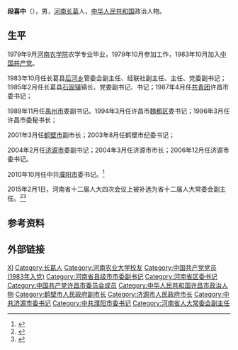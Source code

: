 '''段喜中'''（{{bd|1955年|5月|}}），男，[[河南|河南]][[长葛|长葛]]人，[[中华人民共和国|中华人民共和国]]政治人物。

== 生平 ==
1979年9月[[河南农学院|河南农学院]]农学专业毕业，1979年10月参加工作，1983年10月加入[[中国共产党|中国共产党]]。

1983年10月任长葛县[[后河乡|后河乡]]管委会副主任、经联社副主任、主任、党委副书记；1985年2月任长葛县[[石固镇|石固镇]]镇长、党委副书记、书记；1987年4月任[[中國共產主義青年團|共青团]]许昌市委书记；

1989年11月任[[禹州市|禹州市]]委副书记。1994年3月任许昌市[[魏都区|魏都区]]委书记；1996年3月任许昌市委秘书长；

2001年3月任[[鹤壁市|鹤壁市]]副市长；2003年8月任鹤壁市纪委书记；

2004年2月任[[济源市|济源市]]委副书记；2004年3月任济源市市长；2006年12月任济源市委书记。

2010年10月任中共[[濮阳市|濮阳市]]委书记。<ref name="书记">{{cite web |url=http://news.shangdu.com/584/20110905/584_427331.shtml |language= |title=濮阳市委书记段喜中 |publisher=人民网 |date=2011年9月5日 |accessdate= |deadurl=yes |archiveurl=https://web.archive.org/web/20150513224824/http://news.shangdu.com/584/20110905/584_427331.shtml |archivedate=2015年5月13日 }}</ref>

2015年2月1日，河南省十二届人大四次会议上被补选为省十二届人大常委会副主任。<ref>{{cite news |title=段喜中当选河南省十二届人大常委会副主任 |url=http://renshi.people.com.cn/n/2015/0201/c139617-26487181.html |accessdate=2022-01-16 |work=人民网}}</ref><ref >{{cite web |url=http://district.ce.cn/newarea/sddy/201502/12/t20150212_4574413.shtml |language= |title=何雄任濮阳市委书记 段喜中已任河南省人大常委会副主任(简历) |publisher=中国经济网 |date=2015年2月12日 |accessdate= |archive-date=2019年5月11日 |archive-url=https://web.archive.org/web/20190511011556/http://district.ce.cn/newarea/sddy/201502/12/t20150212_4574413.shtml |dead-url=no }}</ref>

== 参考资料 ==
{{reflist}}

== 外部链接 ==
{{Authority control}}
{{DEFAULTSORT:Duan段}}
[[Category:段姓|XI]]
[[Category:长葛人|Category:长葛人]]
[[Category:河南农业大学校友|Category:河南农业大学校友]]
[[Category:中国共产党党员_(1983年入党)|Category:中国共产党党员 (1983年入党)]]
[[Category:河南省县级市市委副书记|Category:河南省县级市市委副书记]]
[[Category:河南省区委书记|Category:河南省区委书记]]
[[Category:中国共产党许昌市委员会成员|Category:中国共产党许昌市委员会成员]]
[[Category:中华人民共和国许昌市政治人物|Category:中华人民共和国许昌市政治人物]]
[[Category:鹤壁市人民政府副市长|Category:鹤壁市人民政府副市长]]
[[Category:济源市人民政府市长|Category:济源市人民政府市长]]
[[Category:中共济源市委书记|Category:中共济源市委书记]]
[[Category:中共濮阳市委书记|Category:中共濮阳市委书记]]
[[Category:河南省人大常委会副主任|Category:河南省人大常委会副主任]]